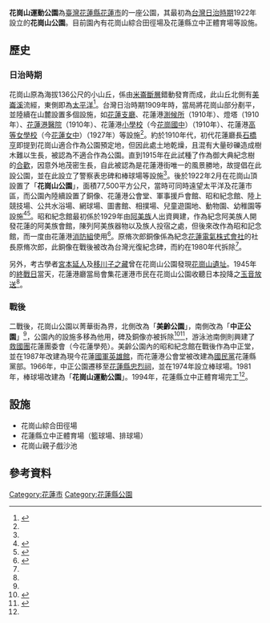 {{coord|23.977144|N|121.614315|E|display=title}}
{{Infobox park
|park        = 花崗山運動公園
|image       = 
|image size  = 
|alt         = 花崗山運動公園
|caption     = 花崗山運動公園
|type        = 運動公園
|location    = [[台灣|台灣]][[花蓮縣|花蓮縣]][[花蓮市|花蓮市]]
|coordinates = 
|area        = 3.3[[公頃|公頃]]
|opened      = {{Start date|1922}}
|operator    = [[花蓮縣政府|花蓮縣政府]]花蓮縣立體育場
}}
'''花崗山運動公園'''為[[臺灣|臺灣]][[花蓮縣|花蓮縣]][[花蓮市|花蓮市]]的一座公園，其最初為[[台灣日治時期|台灣日治時期]]1922年設立的'''花崗山公園'''。目前園內有花崗山綜合田徑場及花蓮縣立中正體育場等設施。

== 歷史 ==

=== 日治時期 ===
花崗山原為海拔136公尺的小山丘，係由[[米崙斷層|米崙斷層]]錯動發育而成，此山丘北側有[[美崙溪|美崙溪]]流經，東側即為[[太平洋|太平洋]]<ref name=":0">{{Cite book|title=觀光花蓮|last=邱|first=上林|publisher=花蓮洄瀾文教基金會|year=1995|isbn=|location=|pages=}}</ref>。台灣日治時期1909年時，當局將花崗山部分剷平，並陸續在山麓設置多個設施，如[[花蓮港廳|花蓮支廳]]、花蓮港[[臺灣總督府氣象臺|測候所]]（1910年）、燈塔（1910年）、[[衛生福利部花蓮醫院|花蓮港醫院]]（1910年）、花蓮港[[小學校_(台灣)|小學校]]（今[[花崗國中|花崗國中]]）（1910年）、花蓮港[[舊制高等女學校_(日本)|高等女學校]]（今[[國立花蓮女子高級中學|花蓮女中]]）（1927年）等設施<ref name=":0" />。約於1910年代，初代花蓮廳長[[石橋亨|石橋亨]]即提到花崗山適合作為公園預定地，但因此處土地乾燥，且混有大量砂礫造成樹木難以生長，被認為不適合作為公園。直到1915年在此試種了作為御大典紀念樹的[[合欢|合歡]]，因意外地茂密生長，自此被認為是花蓮港街唯一的風景勝地，故提倡在此設公園，並在此設立了警察表忠碑和棒球場等設施<ref name=":1" />。後於1922年2月在花崗山頂設置了「'''花崗山公園'''」，面積77,500平方公尺，當時可同時遠望太平洋及花蓮市區，而公園內陸續設置了{{link-jp|原脩次郎|原脩次郎}}銅像、花蓮港公會堂、軍事援戶會館、昭和紀念館、陸上競技場、公共水浴場、網球場、圖書館、相撲場、兒童遊園地、動物園、幼稚園等設施<ref>{{Cite book|title=花蓮郡要覽|last=花蓮郡役所|first=|publisher=|year=1939|isbn=|location=|pages=}}</ref><ref>{{Cite book|title=花蓮港廳案內|last=花蓮港廳產業獎勵館|first=|publisher=|year=1943|isbn=|location=|pages=}}</ref>。昭和紀念館最初係於1929年由[[阿美族|阿美族]]人出資興建，作為紀念阿美族人開發花蓮的阿美族會館，陳列阿美族器物以及族人投宿之處，但後來改作為昭和記念館，而一度由花蓮港[[消防組|消防組]]使用<ref>{{Cite web|title=尋求歷史的聲音|url=http://faculty.ndhu.edu.tw/~chenli/history.htm|accessdate=|author=陳黎|date=|format=|publisher=|language=|archive-url=https://web.archive.org/web/20200106044058/http://faculty.ndhu.edu.tw/~chenli/history.htm|archive-date=2020-01-06|dead-url=no}}</ref>。原脩次郎銅像係為紀念[[花蓮電氣株式會社|花蓮電氣株式會社]]的社長原脩次郎，此銅像在戰後被改為台灣光復紀念碑，而約在1980年代拆除<ref name=":2" />。

另外，考古學者[[宮本延人|宮本延人]]及[[移川子之藏|移川子之藏]]曾在花崗山公園發現[[花岡山遺址|花崗山遺址]]。1945年的[[第二次世界大战对日战争胜利纪念日|終戰日]]當天，花蓮港廳當局會集花運港市民在花崗山公園收聽日本投降之[[终战诏书|玉音放送]]<ref name=":0" />。

=== 戰後 ===
二戰後，花崗山公園以菁華街為界，北側改為「'''美齡公園'''」，南側改為「'''中正公園'''」<ref name=":0" />，公園內的設施多移為他用，碑及銅像亦被拆除<ref name=":2">{{Cite web|title=消失的文化之一 原脩次郎紀念碑 原在老人館前|url=http://www.ksnews.com.tw/index.php/news/contents_page/0001152529|accessdate=|author=|date=2018-06-18|format=|publisher=更生日報|language=}}</ref><ref name=":1">{{Cite web|title=花蓮地區日治時期慰靈碑遺跡初探|url=https://www.th.gov.tw/new_site/05publish/03publishquery/02journal/01download.php?COLLECNUM=401061114|accessdate=|author=潘繼道|date=2010-03|format=|publisher=臺灣文獻|language=}}</ref>，游泳池南側則興建了[[中國青年救國團|救國團]]花蓮團委會（今花蓮學苑）。美齡公園內的昭和紀念館在戰後作為中正堂，並在1987年改建為現今花蓮[[國軍英雄館|國軍英雄館]]，而花蓮港公會堂被改建為[[國民黨|國民黨]]花蓮縣黨部。1966年，中正公園遷移至[[花蓮港神社|花蓮縣忠烈祠]]，並在1974年設立棒球場。1981年，棒球場改建為「'''花崗山運動公園'''」。1994年，花蓮縣立中正體育場完工<ref name=":0" />。

== 設施 ==

* 花崗山綜合田徑場
* 花蓮縣立中正體育場（籃球場、排球場）
* 花崗山親子戲沙池

== 參考資料 ==
<references />
{{臺灣日治時期大型公園}}
[[Category:花蓮市|Category:花蓮市]]
[[Category:花蓮縣公園|Category:花蓮縣公園]]
